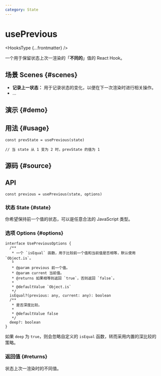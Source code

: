 ```yaml
---
category: State
---
```


# usePrevious


<HooksType {...frontmatter} />

一个用于保留状态上次一渲染的「**不同的**」值的 React Hook。

## 场景 Scenes \{#scenes}

- **记录上一状态：** 用于记录状态的变化，以便在下一次渲染时进行相关操作。
- ...

## 演示 \{#demo}


<App />

## 用法 \{#usage}

```tsx
const prevState = usePrevious(state)

// 当 state 从 1 变为 2 时，prevState 的值为 1
```

## 源码 \{#source}


<Source />

## API

```tsx
const previous = usePrevious(state, options)
```

### 状态 State \{#state}

你希望保持前一个值的状态，可以是任意合法的 JavaScript 类型。

### 选项 Options \{#options}

```tsx
interface UsePreviousOptions {
  /**
   * 一个 `isEqual` 函数，用于比较前一个值和当前值是否相等，默认使用 `Object.is`。
   *
   * @param previous 前一个值。
   * @param current 当前值。
   * @returns 如果相等则返回 `true`，否则返回 `false`。
   * 
   * @defaultValue `Object.is`
   */
  isEqual?(previous: any, current: any): boolean
  /**
   * 是否深度比较。
   *
   * @defaultValue false
   */
  deep?: boolean
}
```

如果 `deep` 为 `true`，则会忽略自定义的 `isEqual` 函数，转而采用内置的深比较的策略。

### 返回值 \{#returns}

状态上次一渲染时的不同值。
